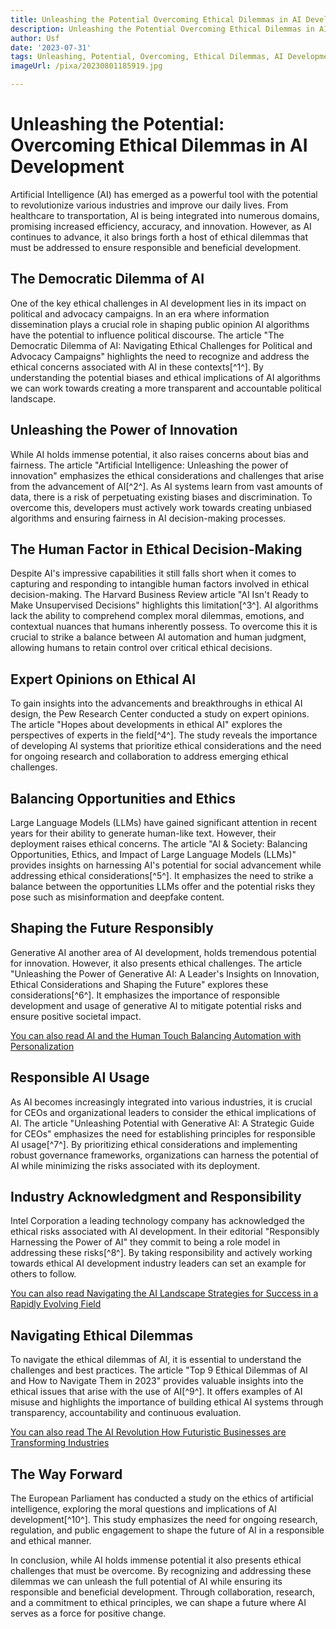 ```yaml
---
title: Unleashing the Potential Overcoming Ethical Dilemmas in AI Development
description: Unleashing the Potential Overcoming Ethical Dilemmas in AI Development
author: Usf
date: '2023-07-31'
tags: Unleashing, Potential, Overcoming, Ethical Dilemmas, AI Development
imageUrl: /pixa/20230801185919.jpg

---
```

# Unleashing the Potential: Overcoming Ethical Dilemmas in AI  Development

Artificial Intelligence (AI)  has emerged as a powerful tool with the potential to revolutionize various industries and improve our daily lives. From healthcare to transportation, AI is being integrated  into numerous domains, promising increased efficiency, accuracy, and innovation. However, as AI  continues to advance, it also  brings forth a host of  ethical dilemmas that  must  be addressed to ensure responsible  and beneficial development.

## The Democratic Dilemma of AI

One of the key ethical challenges in AI development lies in its impact on political and advocacy campaigns. In an era where information dissemination plays a crucial role in shaping public opinion AI algorithms have  the potential  to influence political discourse.  The article "The Democratic Dilemma of  AI:  Navigating Ethical Challenges for Political and Advocacy Campaigns" highlights the need to recognize and address  the  ethical concerns associated with AI in these  contexts[^1^].  By understanding the potential biases and ethical  implications of AI  algorithms we can work towards creating a more transparent and accountable political landscape.

## Unleashing the Power of Innovation

While AI  holds immense potential,  it also  raises concerns about bias and fairness. The article "Artificial Intelligence: Unleashing the power of innovation" emphasizes the ethical considerations and challenges that arise from the  advancement of AI[^2^]. As AI systems learn from vast amounts of data, there is a risk of perpetuating existing biases and discrimination. To overcome this, developers must actively work towards creating  unbiased algorithms and ensuring  fairness in AI decision-making processes.

## The Human Factor in Ethical Decision-Making

Despite AI's impressive capabilities it still falls short when it comes to capturing and responding to intangible human factors involved in ethical decision-making. The Harvard  Business Review article  "AI Isn't Ready to Make Unsupervised Decisions"  highlights this limitation[^3^]. AI algorithms lack the ability  to comprehend complex moral dilemmas, emotions, and contextual nuances that humans inherently  possess. To  overcome this it is crucial to strike a balance between AI automation and human judgment, allowing humans  to retain control over critical ethical decisions.

## Expert Opinions on Ethical AI

To gain insights into the  advancements and breakthroughs in ethical AI design, the Pew Research Center conducted a study on expert opinions. The article "Hopes about developments in ethical  AI" explores  the  perspectives of experts in the field[^4^]. The study reveals the importance of developing AI systems that prioritize ethical considerations and the need for ongoing research and collaboration to address  emerging ethical challenges.

## Balancing Opportunities and Ethics

Large Language Models  (LLMs) have gained significant  attention in recent years for their ability to generate human-like text.  However, their deployment raises ethical concerns. The article "AI & Society: Balancing Opportunities, Ethics, and Impact  of Large Language Models (LLMs)" provides insights on  harnessing AI's potential for social advancement while addressing ethical considerations[^5^]. It emphasizes the need to  strike a balance between the opportunities LLMs offer and the potential risks they  pose such as misinformation and deepfake content.

## Shaping  the Future Responsibly

Generative AI another  area  of AI development, holds tremendous potential for  innovation. However, it also presents ethical challenges. The article "Unleashing the Power of Generative AI: A Leader's Insights  on Innovation, Ethical Considerations and Shaping the Future" explores these considerations[^6^]. It emphasizes  the importance of responsible development and usage of generative AI to mitigate potential risks and ensure positive societal impact.

[You can also read AI and the Human Touch Balancing Automation with Personalization](AI%20and%20the%20Human%20Touch%20Balancing%20Automation%20with%20Personalization)


## Responsible AI Usage

As AI becomes increasingly integrated  into various industries, it is crucial  for CEOs and organizational leaders to consider the ethical implications of AI. The article "Unleashing Potential with Generative AI:  A Strategic Guide for CEOs" emphasizes the need for establishing  principles for responsible AI usage[^7^]. By prioritizing ethical considerations and implementing robust governance frameworks, organizations can harness the potential  of AI while minimizing  the risks associated with its deployment.

## Industry Acknowledgment and Responsibility

Intel Corporation a leading technology company has acknowledged  the ethical risks associated with AI development. In their editorial  "Responsibly Harnessing the Power of AI" they  commit to being a role model in addressing these risks[^8^]. By taking responsibility and actively working towards ethical AI  development industry leaders  can set an example for  others to follow.

[You can also read Navigating the AI Landscape  Strategies for Success in  a Rapidly Evolving  Field](Navigating%20the%20AI%20Landscape%20Strategies%20for%20Success%20in%20a%20Rapidly%20Evolving%20Field)


## Navigating  Ethical Dilemmas

To navigate the ethical dilemmas of AI, it is essential  to understand the challenges and  best practices. The article "Top 9 Ethical Dilemmas of AI and How to  Navigate Them in  2023" provides valuable insights into the ethical issues that arise with the use of  AI[^9^]. It  offers examples of  AI misuse and highlights  the importance of building ethical AI  systems through transparency, accountability and continuous evaluation.

[You can also read The AI Revolution How Futuristic Businesses are Transforming Industries](The%20AI%20Revolution%20How%20Futuristic%20Businesses%20are%20Transforming%20Industries)


## The Way Forward

The European Parliament has  conducted a study on the ethics of artificial intelligence, exploring the moral questions and implications of AI development[^10^]. This study emphasizes the need for ongoing research, regulation, and public  engagement  to shape  the future of AI in a  responsible and ethical manner.

In conclusion, while AI  holds  immense potential it also presents ethical challenges that must be overcome.  By recognizing  and addressing these dilemmas  we can unleash the full potential of  AI while ensuring its responsible and beneficial development.  Through collaboration, research, and a commitment to ethical principles, we can shape a future where AI serves as a force for positive change.